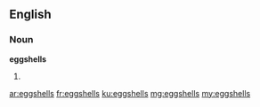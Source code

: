 ==English==

===Noun===
'''eggshells'''

# {{plural of|eggshell}}

[[ar:eggshells]]
[[fr:eggshells]]
[[ku:eggshells]]
[[mg:eggshells]]
[[my:eggshells]]